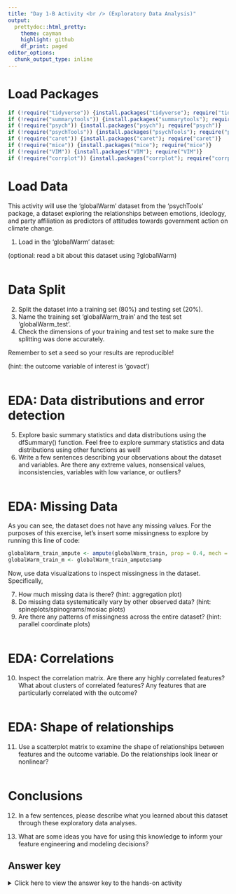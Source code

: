 ```yaml
---
title: "Day 1-B Activity <br /> (Exploratory Data Analysis)"
output:
  prettydoc::html_pretty:
    theme: cayman
    highlight: github
    df_print: paged
editor_options: 
  chunk_output_type: inline
---
```


# Load Packages

```r
if (!require("tidyverse")) {install.packages("tidyverse"); require("tidyverse")}     
if (!require("summarytools")) {install.packages("summarytools"); require("summarytools")}     
if (!require("psych")) {install.packages("psych"); require("psych")}     
if (!require("psychTools")) {install.packages("psychTools"); require("psychTools")}     
if (!require("caret")) {install.packages("caret"); require("caret")}
if (!require("mice")) {install.packages("mice"); require("mice")}     
if (!require("VIM")) {install.packages("VIM"); require("VIM")}     
if (!require("corrplot")) {install.packages("corrplot"); require("corrplot")}     
```

# Load Data

This activity will use the 'globalWarm' dataset from the 'psychTools' package, a dataset exploring the relationships between emotions, ideology, and party affiliation as predictors of attitudes towards government action on climate change. 

1. Load in the 'globalWarm' dataset: 

(optional: read a bit about this dataset using ?globalWarm)

```r


```

# Data Split

2. Split the dataset into a training set (80%) and testing set (20%). 
3. Name the training set 'globalWarm_train' and the test set 'globalWarm_test'.  
4. Check the dimensions of your training and test set to make sure the splitting was done accurately. 

Remember to set a seed so your results are reproducible! 

(hint: the outcome variable of interest is 'govact')

```r


```


# EDA: Data distributions and error detection

5. Explore basic summary statistics and data distributions using the dfSummary() function. Feel free to explore summary statistics and data distributions using other functions as well! 
6. Write a few sentences describing your observations about the dataset and variables. Are there any extreme values, nonsensical values, inconsistencies, variables with low variance, or outliers?

```r


```

# EDA: Missing Data 

As you can see, the dataset does not have any missing values. For the purposes of this exercise, let's insert some missingness to explore by running this line of code:

```r
globalWarm_train_ampute <- ampute(globalWarm_train, prop = 0.4, mech = "MAR")
globalWarm_train_m <- globalWarm_train_ampute$amp
```

Now, use data visualizations to inspect missingness in the dataset. Specifically, 

7. How much missing data is there? (hint: aggregation plot)
8. Do missing data systematically vary by other observed data? (hint: spineplots/spinograms/mosiac plots)
9. Are there any patterns of missingness across the entire dataset? (hint: parallel coordinate plots)

```r


```


# EDA: Correlations

10. Inspect the correlation matrix. Are there any highly correlated features? What about clusters of correlated features? Any features that are particularly correlated with the outcome? 

```r

```

# EDA: Shape of relationships 

11. Use a scatterplot matrix to examine the shape of relationships between features and the outcome variable. Do the relationships look linear or nonlinear? 

```r


```

# Conclusions

12. In a few sentences, please describe what you learned about this dataset through these exploratory data analyses. 

13. What are some ideas you have for using this knowledge to inform your feature engineering and modeling decisions? 


## Answer key

<details><summary>Click here to view the answer key to the hands-on activity</summary>

```r
data('globalWarm') # 1
```

```r
set.seed(2021)
trainIndex <- createDataPartition(globalWarm$govact, p = .8,
                                  list = FALSE, 
                                  times = 1) # 2
globalWarm_train <- globalWarm[trainIndex, ] # 3
globalWarm_test <- globalWarm[-trainIndex, ] # 4

dim(globalWarm_train)
dim(globalWarm_test)
```

```r
print(dfSummary(globalWarm_train), method = 'render') # 5
```

```r
# add some missingness
globalWarm_train_ampute <- ampute(globalWarm_train, prop = 0.4, mech = "MAR")
globalWarm_train_m <- globalWarm_train_ampute$amp

aggr(globalWarm_train_m, numbers = TRUE, prop = c(TRUE, FALSE), col = c("bisque", "darkcyan")) # 7
spineMiss(globalWarm_train_m[, c("govact", "posemot")], miss.labels = FALSE) # 8 (example with govact and posemot variables)
parcoordMiss(globalWarm_train_m, highlight = 'govact', alpha = 0.6, col = c("bisque2","darkcyan")) # 9 (example with govact highlighted)
```
```r
cormat <- cor(globalWarm_train_m, use = "pairwise.complete.obs")
corrplot(cormat, type = 'lower', tl.cex = 0.8) # 10
```

```r
pairs.panels(globalWarm_train_m, method = 'pearson', density = TRUE, ellipses = FALSE, 
             lm = TRUE, cex.cor = 0.8, cex.labels = 0.9) #11
```

</details>



